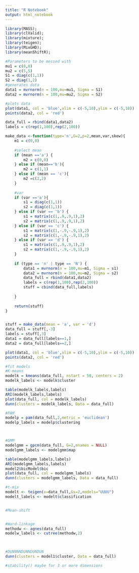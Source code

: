 ```yaml
---
title: "R Notebook"
output: html_notebook
---
```


```r
library(MASS);
library(clValid);
library(mixture);
library(teigen);
library(MixGHD);
library(meanShiftR);

```


```r
#Parameters to be messed with
mu1 = c(0,0)
mu2 = c(5,5)
S1 = diag(c(1,1))
S2 = diag(1,2)
#generates data
data1 = mvrnorm(n = 100,mu=mu1, Sigma = S1)
data2 = mvrnorm(n = 100,mu=mu2, Sigma = S2)

#plots data
plot(data1, col = 'blue',xlim = c(-5,10),ylim = c(-5,10))
points(data2, col = 'red')

data_full = rbind(data1,data2)
labels = c(rep(1,100),rep(2,100))

```

```r
make_data <-function(type='n',G=2,p=2,mean,var,skew){
    m1 = c(0,0)
    
    #select mean
    if (mean =='a') {
        m2 = c(0,0)
    } else if (mean=='b'){
        m2 = c(1,1)
    } else if (mean == 'c'){
        m2 =c(2,2)
    }
    
    #var
    if (var =='a'){
        s1 = diag(c(1,1))
        s2 = diag(c(1,1))
    } else if (var == 'b') {
        s1 = matrix(c(1,.9,.9,1),2)
        s2 = matrix(c(1,.9,.9,1),2)
    } else if (var == 'c') {
        s1 = matrix(c(1,-.9,-.9,1),2)
        s2 = matrix(c(1,-.9,-.9,1),2)
    } else if (var == 'd') {
        s1 = matrix(c(1,.9,.9,1),2)
        s2 = matrix(c(1,-.9,-.9,1),2)
    }
    
    if (type == 'n' | type == 'N') {
        data1 = mvrnorm(n = 100,mu=m1, Sigma = s1)
        data2 = mvrnorm(n = 100,mu=m2, Sigma = s2)
        data_full = rbind(data1,data2)
        labels = c(rep(1,100),rep(2,100))
        stuff = cbind(data_full,labels)
        
    }    
    
    return(stuff)
}


stuff = make_data(mean = 'a', var = 'd')
data_full = stuff[,-3]
labels = stuff[,3]
data1 = data_full[labels==1,]
data2 = data_full[labels==2,]

plot(data1, col = 'blue',xlim = c(-5,10),ylim = c(-5,10))
points(data2, col = 'red')

```


```r

#fit models
#K-means
modelk = kmeans(data_full, nstart = 50, centers = 2)
modelk_labels <- modelk$cluster

table(modelk_labels,labels)
ARI(modelk_labels,labels)
plot(data_full, col = modelk_labels)
dunn(clusters = modelk_labels, Data = data_full)

#PAM
modelp = pam(data_full,2,metric = 'euclidean')
modelp_labels = modelp$clustering



#GMM
modelgmm = gpcm(data_full, G=2,mnames = NULL)
modelgmm_labels <- modelgmm$map

table(modelgmm_labels,labels)
ARI(modelgmm_labels,labels)
model2$bicModel$bic
plot(data_full, col = modelgmm_labels)
dunn(clusters = modelgmm_labels, Data = data_full)

#t-mix
modelt <- teigen(x=data_full,Gs=2,models="UUUU") 
modelt_labels <- modelt$classification


#Mean-shift


#Ward-linkage
methodw <- agnes(data_full)
modelw_labels <- cutree(methodw,2)

    
```

```r
#DUNNNNDUNNDUNDUN
dunn(clusters = model1$cluster, Data = data_full)

#stability() maybe for 3 or more dimensions

```


